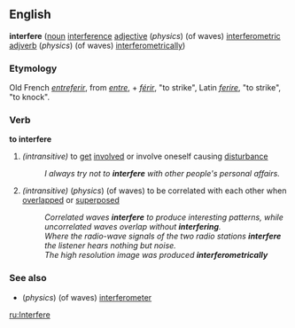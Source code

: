 ==English==
'''interfere''' ([[noun]] [[interference]] [[adjective]] (''physics'') (of waves) [[interferometric]] [[adjverb]] (''physics'') (of waves) [[interferometrically]])
===Etymology===
Old French ''[[entreferir]]'', from ''[[entre]]'', + ''[[férir]]'', "to strike", Latin ''[[ferire]]'', "to strike", "to knock".
===Verb===
'''to interfere'''
#''(intransitive)'' to [[get]] [[involve]]d or involve oneself causing [[disturbance]]
#:''I always try not to '''interfere''' with other people's personal affairs.''
#''(intransitive)'' (''physics'') (of waves) to be correlated with each other when [[overlap|overlapped]] or [[superpose|superposed]]
#:''Correlated waves '''interfere''' to produce interesting patterns, while uncorrelated waves overlap without '''interfering'''.''
#:''Where the radio-wave signals of the two radio stations '''interfere''' the listener hears nothing but noise.''
#:''The high resolution image was produced '''interferometrically'''''

===See also===

*(''physics'') (of waves) [[interferometer]]

[[ru:Interfere]]
